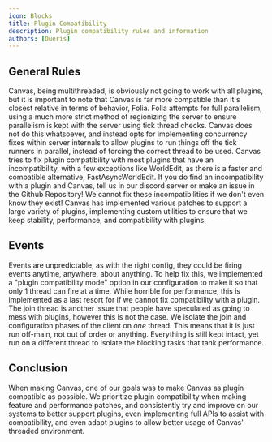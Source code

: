 ```yaml
---
icon: Blocks
title: Plugin Compatibility
description: Plugin compatibility rules and information
authors: [Dueris]
---
```



## General Rules
Canvas, being multithreaded, is obviously not going to work with all plugins, but it is important to note that Canvas is far more compatible than it's closest relative in terms of behavior, Folia.
Folia attempts for full parallelism, using a much more strict method of regionizing the server to ensure parallelism is kept with the server using tick thread checks. Canvas does not do this whatsoever,
and instead opts for implementing concurrency fixes within server internals to allow plugins to run things off the tick runners in parallel, instead of forcing the correct thread to be used.
Canvas tries to fix plugin compatibility with most plugins that have an incompatibility, with a few exceptions like WorldEdit, as there is a faster and compatible alternative, FastAsyncWorldEdit. If you
do find an incompatibility with a plugin and Canvas, tell us in our discord server or make an issue in the Github Repository! We cannot fix these incompatibilities if we don't even know they exist!
Canvas has implemented various patches to support a large variety of plugins, implementing custom utilities to ensure that we keep stability, performance, and compatibility with plugins.

## Events
Events are unpredictable, as with the right config, they could be firing events anytime, anywhere, about anything. To help fix this, we implemented a "plugin compatibility mode" option
in our configuration to make it so that only 1 thread can fire at a time. While horrible for performance, this is implemented as a last resort for if we cannot fix compatibility with a plugin.
The join thread is another issue that people have speculated as going to mess with plugins, however this is not the case. We isolate the join and configuration phases of the client on *one* thread.
This means that it is just run off-main, not out of order or anything. Everything is still kept intact, yet run on a different thread to isolate the blocking tasks that tank performance.

## Conclusion
When making Canvas, one of our goals was to make Canvas as plugin compatible as possible. We prioritize plugin compatibility when making feature and performance patches, and consistently try and
improve on our systems to better support plugins, even implementing full APIs to assist with compatibility, and even adapt plugins to allow better usage of Canvas' threaded environment.